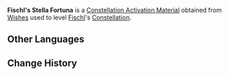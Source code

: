 {{Item Infobox
|id           = 001131
|image        = Item Stella Fortuna (4 Star).png
|type         = Constellation Activation Materials
|group        = Stella Fortuna
|rarity       = 4
|description  = [[Fischl]]'s Constellation Activation Material
|source1      = [[Wishes]]
|source2      = [[Paimon's Bargains]]
}}
'''Fischl's Stella Fortuna''' is a [[Constellation Activation Material]] obtained from [[Wishes]] used to level [[Fischl]]'s [[Constellation]].

==Other Languages==
{{Other Languages
|default_hidden = 1
|en      = Fischl's Stella Fortuna
|zhs     = 菲谢尔的命星
|zhs_rm  = Fēixiè'ěr de Mìng Xīng
|zht     = 菲謝爾的命星
|zht_rm  = Fēixiè'ěr de Mìng Xīng
|ja      = フィッシュルの星屑
|ja_rm   = Fisshuru no Hoshikuzu
|ko      = 피슬의 운명의 별
|ko_rm   = 
|es      = Stella Fortuna de Fischl
|fr      = Stella Fortuna de Fischl
|ru      = Удача Фишль
|th      = ดวงดาวแห่งชีวิตของ Fischl
|th_rm   = Duanggdao Haeng Chiwit Khong Fischl
|vi      = Chòm Sao Của Fischl
|de      = Stella Fortuna von Fischl
|id      = Fischl's Stella Fortuna
|pt      = Stella Fortuna de Fischl
}}

==Change History==
{{Change History|1.0}}
